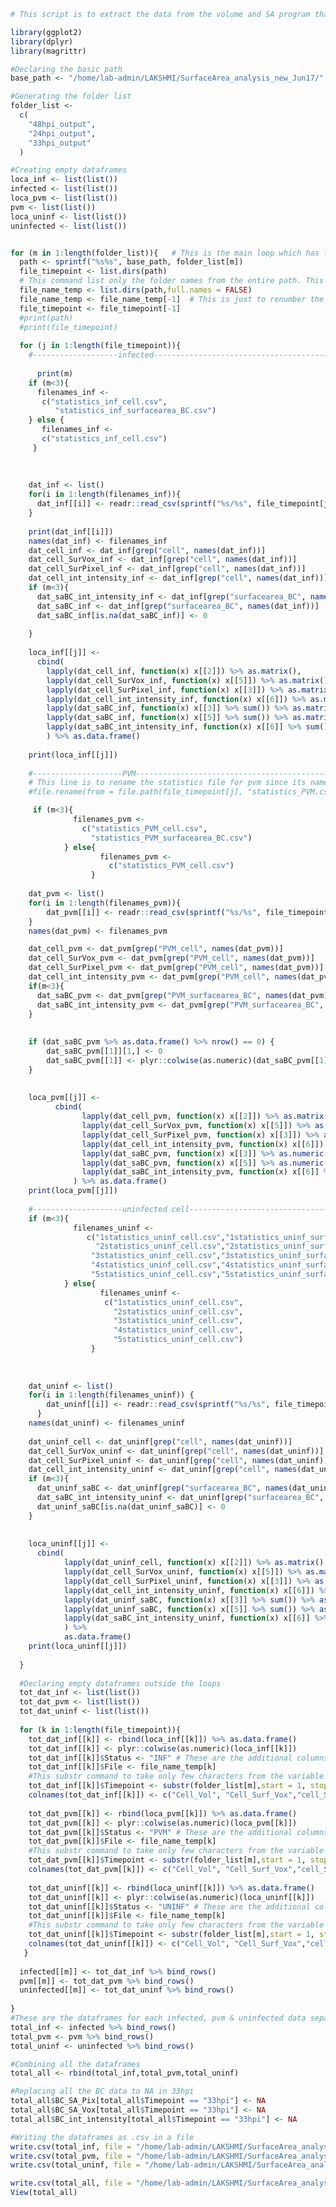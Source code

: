 ```r
# This script is to extract the data from the volume and SA program that is being done with all the images using the macro "Modified_SA_vol_PVM_cellSep17.ijm". This script extracts information from two timepoints (48 & 24 hpi). This script has been modified slightly to take from 33hpi output bcz we have calculated only the volume related calculation in 33hpi infection. The output generated are  four csv files such as "infected_data.csv", "pvm_data.csv", "uninfected_data.csv" & "master_data.csv"
```

``` r
library(ggplot2)
library(dplyr)
library(magrittr)
```

```r
#Declaring the basic path 
base_path <- "/home/lab-admin/LAKSHMI/SurfaceArea_analysis_new_Jun17/"

#Generating the folder list
folder_list <-
  c(
    "48hpi_output",
    "24hpi_output",
    "33hpi_output"
  )

#Creating empty dataframes
loca_inf <- list(list())
infected <- list(list())
loca_pvm <- list(list())
pvm <- list(list())
loca_uninf <- list(list())
uninfected <- list(list())


for (m in 1:length(folder_list)){   # This is the main loop which has two timepoints folder
  path <- sprintf("%s%s", base_path, folder_list[m])
  file_timepoint <- list.dirs(path)
  # This command list only the folder names from the entire path. This is used just to get the image analysis results folder names
  file_name_temp <- list.dirs(path,full.names = FALSE) 
  file_name_temp <- file_name_temp[-1]  # This is just to renumber the array number
  file_timepoint <- file_timepoint[-1]
  #print(path)
  #print(file_timepoint)
  
  for (j in 1:length(file_timepoint)){
    #-------------------infected---------------------------------------------------------------
    
      print(m)
    if (m<3){
      filenames_inf <-
       c("statistics_inf_cell.csv",
          "statistics_inf_surfacearea_BC.csv")
    } else {
       filenames_inf <-
       c("statistics_inf_cell.csv")
     }
      
   
    
    dat_inf <- list()
    for(i in 1:length(filenames_inf)){
      dat_inf[[i]] <- readr::read_csv(sprintf("%s/%s", file_timepoint[j], filenames_inf[[i]]))
    }
    
    print(dat_inf[[i]])
    names(dat_inf) <- filenames_inf
    dat_cell_inf <- dat_inf[grep("cell", names(dat_inf))]
    dat_cell_SurVox_inf <- dat_inf[grep("cell", names(dat_inf))]
    dat_cell_SurPixel_inf <- dat_inf[grep("cell", names(dat_inf))]
    dat_cell_int_intensity_inf <- dat_inf[grep("cell", names(dat_inf))]
    if (m<3){
      dat_saBC_int_intensity_inf <- dat_inf[grep("surfacearea_BC", names(dat_inf))]
      dat_saBC_inf <- dat_inf[grep("surfacearea_BC", names(dat_inf))]
      dat_saBC_inf[is.na(dat_saBC_inf)] <- 0
      
    }
    
    loca_inf[[j]] <- 
      cbind(
        lapply(dat_cell_inf, function(x) x[[2]]) %>% as.matrix(),
        lapply(dat_cell_SurVox_inf, function(x) x[[5]]) %>% as.matrix(),
        lapply(dat_cell_SurPixel_inf, function(x) x[[3]]) %>% as.matrix(),
        lapply(dat_cell_int_intensity_inf, function(x) x[[6]]) %>% as.matrix(),
        lapply(dat_saBC_inf, function(x) x[[3]] %>% sum()) %>% as.matrix(),
        lapply(dat_saBC_inf, function(x) x[[5]] %>% sum()) %>% as.matrix(),
        lapply(dat_saBC_int_intensity_inf, function(x) x[[6]] %>% sum()) %>% as.matrix()
        ) %>% as.data.frame()
    
    print(loca_inf[[j]])
    
    #--------------------PVM------------------------------------------------------------------
    # This line is to rename the statistics file for pvm since its named differently. The temperory renaming is done to maintain the same pattern in the entire code
    #file.rename(from = file.path(file_timepoint[j], "statistics_PVM.csv"), to = file.path(file_timepoint[j], "statistics_PVM_cell.csv"))

     if (m<3){
              filenames_pvm <-
                c("statistics_PVM_cell.csv",
                  "statistics_PVM_surfacearea_BC.csv")
            } else{
                    filenames_pvm <-
                      c("statistics_PVM_cell.csv")
                  }
     
    dat_pvm <- list()
    for(i in 1:length(filenames_pvm)){
        dat_pvm[[i]] <- readr::read_csv(sprintf("%s/%s", file_timepoint[j], filenames_pvm[[i]]))
    }
    names(dat_pvm) <- filenames_pvm

    dat_cell_pvm <- dat_pvm[grep("PVM_cell", names(dat_pvm))]
    dat_cell_SurVox_pvm <- dat_pvm[grep("PVM_cell", names(dat_pvm))]
    dat_cell_SurPixel_pvm <- dat_pvm[grep("PVM_cell", names(dat_pvm))]
    dat_cell_int_intensity_pvm <- dat_pvm[grep("PVM_cell", names(dat_pvm))]
    if(m<3){
      dat_saBC_pvm <- dat_pvm[grep("PVM_surfacearea_BC", names(dat_pvm))]
      dat_saBC_int_intensity_pvm <- dat_pvm[grep("PVM_surfacearea_BC", names(dat_pvm))]
    }
    
    
    if (dat_saBC_pvm %>% as.data.frame() %>% nrow() == 0) {
        dat_saBC_pvm[[1]][1,] <- 0 
        dat_saBC_pvm[[1]] <- plyr::colwise(as.numeric)(dat_saBC_pvm[[1]])
    }
    
    
    loca_pvm[[j]] <- 
          cbind(
                lapply(dat_cell_pvm, function(x) x[[2]]) %>% as.matrix(),
                lapply(dat_cell_SurVox_pvm, function(x) x[[5]]) %>% as.matrix(),
                lapply(dat_cell_SurPixel_pvm, function(x) x[[3]]) %>% as.matrix(),
                lapply(dat_cell_int_intensity_pvm, function(x) x[[6]]) %>% as.matrix(),
                lapply(dat_saBC_pvm, function(x) x[[3]] %>% as.numeric() %>% sum()) %>% as.matrix(), 
                lapply(dat_saBC_pvm, function(x) x[[5]] %>% as.numeric() %>% sum()) %>% as.matrix(),
                lapply(dat_saBC_int_intensity_pvm, function(x) x[[6]] %>% as.numeric() %>% sum()) %>% as.matrix()
              ) %>% as.data.frame()
    print(loca_pvm[[j]])
    
    #--------------------uninfected cell------------------------------------------------------------------
    if (m<3){
              filenames_uninf <- 
                 c("1statistics_uninf_cell.csv","1statistics_uninf_surfacearea_BC.csv",
                   "2statistics_uninf_cell.csv","2statistics_uninf_surfacearea_BC.csv",
                  "3statistics_uninf_cell.csv","3statistics_uninf_surfacearea_BC.csv",
                  "4statistics_uninf_cell.csv","4statistics_uninf_surfacearea_BC.csv",
                  "5statistics_uninf_cell.csv","5statistics_uninf_surfacearea_BC.csv")
            } else{
                    filenames_uninf <- 
                     c("1statistics_uninf_cell.csv",
                       "2statistics_uninf_cell.csv",
                       "3statistics_uninf_cell.csv",
                       "4statistics_uninf_cell.csv",
                       "5statistics_uninf_cell.csv")
                  }
    
    
    
    dat_uninf <- list()
    for(i in 1:length(filenames_uninf)) {
        dat_uninf[[i]] <- readr::read_csv(sprintf("%s/%s", file_timepoint[j], filenames_uninf[[i]]))
      }
    names(dat_uninf) <- filenames_uninf
    
    dat_uninf_cell <- dat_uninf[grep("cell", names(dat_uninf))]
    dat_cell_SurVox_uninf <- dat_uninf[grep("cell", names(dat_uninf))]
    dat_cell_SurPixel_uninf <- dat_uninf[grep("cell", names(dat_uninf))]
    dat_cell_int_intensity_uninf <- dat_uninf[grep("cell", names(dat_uninf))]
    if (m<3){
      dat_uninf_saBC <- dat_uninf[grep("surfacearea_BC", names(dat_uninf))]
      dat_saBC_int_intensity_uninf <- dat_uninf[grep("surfacearea_BC", names(dat_uninf))]
      dat_uninf_saBC[is.na(dat_uninf_saBC)] <- 0
    }
    
   
    loca_uninf[[j]] <- 
      cbind(
            lapply(dat_uninf_cell, function(x) x[[2]]) %>% as.matrix(), 
            lapply(dat_cell_SurVox_uninf, function(x) x[[5]]) %>% as.matrix(),
            lapply(dat_cell_SurPixel_uninf, function(x) x[[3]]) %>% as.matrix(),
            lapply(dat_cell_int_intensity_uninf, function(x) x[[6]]) %>% as.matrix(),
            lapply(dat_uninf_saBC, function(x) x[[3]] %>% sum()) %>% as.matrix(), 
            lapply(dat_uninf_saBC, function(x) x[[5]] %>% sum()) %>% as.matrix(),
            lapply(dat_saBC_int_intensity_uninf, function(x) x[[6]] %>% as.numeric %>% sum()) %>% as.matrix()
            ) %>% 
            as.data.frame()
    print(loca_uninf[[j]])
    
  }
  
  #Declaring empty dataframes outside the loops
  tot_dat_inf <- list(list())
  tot_dat_pvm <- list(list())
  tot_dat_uninf <- list(list())
  
  for (k in 1:length(file_timepoint)){
    tot_dat_inf[[k]] <- rbind(loca_inf[[k]]) %>% as.data.frame()
    tot_dat_inf[[k]] <- plyr::colwise(as.numeric)(loca_inf[[k]])
    tot_dat_inf[[k]]$Status <- "INF" # These are the additional columns that we are adding in the dataframes 
    tot_dat_inf[[k]]$File <- file_name_temp[k]
    #This substr command to take only few characters from the variable (only "48hpi" from "48hpi_output")
    tot_dat_inf[[k]]$Timepoint <- substr(folder_list[m],start = 1, stop = 5) 
    colnames(tot_dat_inf[[k]]) <- c("Cell_Vol", "Cell_Surf_Vox","cell_Surf_Pix", "cell_int_intensity", "BC_SA_Pix", "BC_SA_Vox", "BC_int_intensity", "Status","File Name","Timepoint")
    
    tot_dat_pvm[[k]] <- rbind(loca_pvm[[k]]) %>% as.data.frame()
    tot_dat_pvm[[k]] <- plyr::colwise(as.numeric)(loca_pvm[[k]])
    tot_dat_pvm[[k]]$Status <- "PVM" # These are the additional columns that we are adding in the dataframes
    tot_dat_pvm[[k]]$File <- file_name_temp[k]
    #This substr command to take only few characters from the variable (only "48hpi" from "48hpi_output")
    tot_dat_pvm[[k]]$Timepoint <- substr(folder_list[m],start = 1, stop = 5)
    colnames(tot_dat_pvm[[k]]) <- c("Cell_Vol", "Cell_Surf_Vox","cell_Surf_Pix", "cell_int_intensity", "BC_SA_Pix", "BC_SA_Vox", "BC_int_intensity", "Status","File Name","Timepoint")
    
    tot_dat_uninf[[k]] <- rbind(loca_uninf[[k]]) %>% as.data.frame()
    tot_dat_uninf[[k]] <- plyr::colwise(as.numeric)(loca_uninf[[k]])
    tot_dat_uninf[[k]]$Status <- "UNINF" # These are the additional columns that we are adding in the dataframes
    tot_dat_uninf[[k]]$File <- file_name_temp[k]
    #This substr command to take only few characters from the variable (only "48hpi" from "48hpi_output")
    tot_dat_uninf[[k]]$Timepoint <- substr(folder_list[m],start = 1, stop = 5) 
    colnames(tot_dat_uninf[[k]]) <- c("Cell_Vol", "Cell_Surf_Vox","cell_Surf_Pix", "cell_int_intensity", "BC_SA_Pix", "BC_SA_Vox", "BC_int_intensity", "Status","File Name","Timepoint")
   }
  
  infected[[m]] <- tot_dat_inf %>% bind_rows()
  pvm[[m]] <- tot_dat_pvm %>% bind_rows()
  uninfected[[m]] <- tot_dat_uninf %>% bind_rows()
  
}
#These are the dataframes for each infected, pvm & uninfected data separately
total_inf <- infected %>% bind_rows()
total_pvm <- pvm %>% bind_rows()
total_uninf <- uninfected %>% bind_rows()

#Combining all the dataframes
total_all <- rbind(total_inf,total_pvm,total_uninf)

#Replacing all the BC data to NA in 33hpi
total_all$BC_SA_Pix[total_all$Timepoint == "33hpi"] <- NA
total_all$BC_SA_Vox[total_all$Timepoint == "33hpi"] <- NA
total_all$BC_int_intensity[total_all$Timepoint == "33hpi"] <- NA

#Writing the dataframes as .csv in a file
write.csv(total_inf, file = "/home/lab-admin/LAKSHMI/SurfaceArea_analysis_new_Jun17/Analysis_SA_vol/infected_data.csv")
write.csv(total_pvm, file = "/home/lab-admin/LAKSHMI/SurfaceArea_analysis_new_Jun17/Analysis_SA_vol/pvm_data.csv")
write.csv(total_uninf, file = "/home/lab-admin/LAKSHMI/SurfaceArea_analysis_new_Jun17/Analysis_SA_vol/uninfected_data.csv")

write.csv(total_all, file = "/home/lab-admin/LAKSHMI/SurfaceArea_analysis_new_Jun17/Analysis_SA_vol/master_data.csv")
View(total_all)

```

